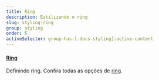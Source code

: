 ```yaml
---
title: Ring
description: Estilizando o ring
slug: styling-ring
group: styling
order: 5
activeSelector: group-has-[.docs-styling]:active-content
---
```


#### [Ring](https://tailwindcss.com/docs/ring-width)

Definindo ring. Confira todas as opções de [ring](https://tailwindcss.com/docs/ring-width).
